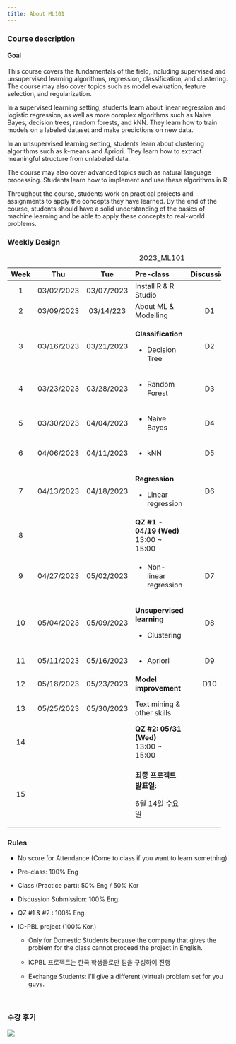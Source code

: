 ```yaml
---
title: About ML101
---
```


### Course description

::: {.callout-note icon="false"}
#### Goal

This course covers the fundamentals of the field, including supervised and unsupervised learning algorithms, regression, classification, and clustering. The course may also cover topics such as model evaluation, feature selection, and regularization.

In a supervised learning setting, students learn about linear regression and logistic regression, as well as more complex algorithms such as Naive Bayes, decision trees, random forests, and kNN. They learn how to train models on a labeled dataset and make predictions on new data.

In an unsupervised learning setting, students learn about clustering algorithms such as k-means and Apriori. They learn how to extract meaningful structure from unlabeled data.

The course may also cover advanced topics such as natural language processing. Students learn how to implement and use these algorithms in R.

Throughout the course, students work on practical projects and assignments to apply the concepts they have learned. By the end of the course, students should have a solid understanding of the basics of machine learning and be able to apply these concepts to real-world problems.
:::

### Weekly Design

+--------+------------+------------+--------------------------------------------+------------+--------------+----------------------+
| Week   | Thu        | Tue        | Pre-class                                  | Discussion | Class        | IC-PBL               |
+:======:+:==========:+:==========:+:===========================================+:==========:+:============:+:====================:+
| 1      | 03/02/2023 | 03/07/2023 | Install R & R Studio                       |            | Course intro |                      |
+--------+------------+------------+--------------------------------------------+------------+--------------+----------------------+
| 2      | 03/09/2023 | 03/14/223  | About ML & Modelling                       | D1         | Practice     | Problem description  |
+--------+------------+------------+--------------------------------------------+------------+--------------+----------------------+
| 3      | 03/16/2023 | 03/21/2023 | **Classification**                         | D2         | Practice     | Data introduction    |
|        |            |            |                                            |            |              |                      |
|        |            |            | -   Decision Tree                          |            |              |                      |
+--------+------------+------------+--------------------------------------------+------------+--------------+----------------------+
| 4      | 03/23/2023 | 03/28/2023 | -   Random Forest                          | D3         | Practice     | Team arrangement     |
+--------+------------+------------+--------------------------------------------+------------+--------------+----------------------+
| 5      | 03/30/2023 | 04/04/2023 | -   Naive Bayes                            | D4         | Practice     | Team meeting #1      |
+--------+------------+------------+--------------------------------------------+------------+--------------+----------------------+
| 6      | 04/06/2023 | 04/11/2023 | -   kNN                                    | D5         | Practice     | Team meeting #2      |
+--------+------------+------------+--------------------------------------------+------------+--------------+----------------------+
| 7      | 04/13/2023 | 04/18/2023 | **Regression**                             | D6         | Practice     | Team meeting #3      |
|        |            |            |                                            |            |              |                      |
|        |            |            | -   Linear regression                      |            |              |                      |
+--------+------------+------------+--------------------------------------------+------------+--------------+----------------------+
| 8      |            |            | **QZ #1** - **04/19 (Wed)** 13:00 \~ 15:00 |            |              | Team meeting #4      |
+--------+------------+------------+--------------------------------------------+------------+--------------+----------------------+
| 9      | 04/27/2023 | 05/02/2023 | -   Non-linear regression                  | D7         | Practice     | Team meeting #5      |
+--------+------------+------------+--------------------------------------------+------------+--------------+----------------------+
| 10     | 05/04/2023 | 05/09/2023 | **Unsupervised learning**                  | D8         | Practice     | Team meeting #6      |
|        |            |            |                                            |            |              |                      |
|        |            |            | -   Clustering                             |            |              |                      |
+--------+------------+------------+--------------------------------------------+------------+--------------+----------------------+
| 11     | 05/11/2023 | 05/16/2023 | -   Apriori                                | D9         | Practice     | Team meeting #7      |
+--------+------------+------------+--------------------------------------------+------------+--------------+----------------------+
| 12     | 05/18/2023 | 05/23/2023 | **Model improvement**                      | D10        | Practice     | Team meeting #8      |
+--------+------------+------------+--------------------------------------------+------------+--------------+----------------------+
| 13     | 05/25/2023 | 05/30/2023 | Text mining & other skills                 |            | Practice     | Team consulting #1   |
+--------+------------+------------+--------------------------------------------+------------+--------------+----------------------+
| 14     |            |            | **QZ #2:** **05/31 (Wed)\                  |            |              | Team consulting #2   |
|        |            |            | **13:00 \~ 15:00                           |            |              |                      |
+--------+------------+------------+--------------------------------------------+------------+--------------+----------------------+
| 15     |            |            | **최종 프로젝트 발표일:**                  |            |              | Project Presentation |
|        |            |            |                                            |            |              |                      |
|        |            |            | 6월 14일 수요일                            |            |              |                      |
+--------+------------+------------+--------------------------------------------+------------+--------------+----------------------+

: 2023_ML101

### Rules

-   No score for Attendance (Come to class if you want to learn something)

<!-- -->

-   Pre-class: 100% Eng

-   Class (Practice part): 50% Eng / 50% Kor

-   Discussion Submission: 100% Eng.

-   QZ #1 & #2 : 100% Eng.

-   IC-PBL project (100% Kor.)

    -   Only for Domestic Students because the company that gives the problem for the class cannot proceed the project in English.

    -   ICPBL 프로젝트는 한국 학생들로만 팀을 구성하여 진행

    -   Exchange Students: I'll give a different (virtual) problem set for you guys.

</br>

### 수강 후기

![](Testimonial_2022.png){fig-align="center"}
